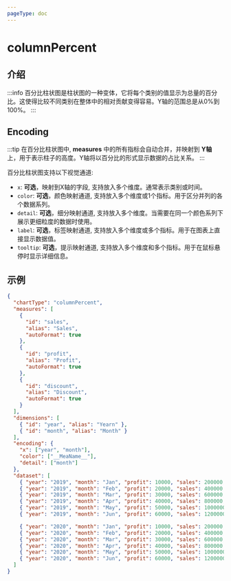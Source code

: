 ```yaml
---
pageType: doc
---
```



# columnPercent

## 介绍
:::info
百分比柱状图是柱状图的一种变体，它将每个类别的值显示为总量的百分比。这使得比较不同类别在整体中的相对贡献变得容易。Y轴的范围总是从0%到100%。
:::

## Encoding

:::tip
在百分比柱状图中, **measures** 中的所有指标会自动合并，并映射到 **Y轴** 上，用于表示柱子的高度。Y轴将以百分比的形式显示数据的占比关系。
:::

百分比柱状图支持以下视觉通道:

- `x`: **可选**，映射到X轴的字段, 支持放入多个维度。通常表示类别或时间。
- `color`: **可选**，颜色映射通道, 支持放入多个维度或1个指标。用于区分并列的各个数据系列。
- `detail`: **可选**，细分映射通道, 支持放入多个维度。当需要在同一个颜色系列下展示更细粒度的数据时使用。
- `label`: **可选**，标签映射通道, 支持放入多个维度或多个指标。用于在图表上直接显示数据值。
- `tooltip`: **可选**，提示映射通道, 支持放入多个维度和多个指标。用于在鼠标悬停时显示详细信息。

## 示例

<EncodingColumnPercent />

```json
{
  "chartType": "columnPercent",
  "measures": [
    {
      "id": "sales",
      "alias": "Sales",
      "autoFormat": true
    },
    {
      "id": "profit",
      "alias": "Profit",
      "autoFormat": true
    },
    {
      "id": "discount",
      "alias": "Discount",
      "autoFormat": true
    }
  ],
  "dimensions": [
    { "id": "year", "alias": "Yearn" },
    { "id": "month", "alias": "Month" }
  ],
  "encoding": {
    "x": ["year", "month"],
    "color": ["__MeaName__"],
    "detail": ["month"]
  },
  "dataset": [
    { "year": "2019", "month": "Jan", "profit": 10000, "sales": 200000, "discount": 0.5 },
    { "year": "2019", "month": "Feb", "profit": 20000, "sales": 400000, "discount": 0.2 },
    { "year": "2019", "month": "Mar", "profit": 30000, "sales": 600000, "discount": 0.4 },
    { "year": "2019", "month": "Apr", "profit": 40000, "sales": 800000, "discount": 0.2 },
    { "year": "2019", "month": "May", "profit": 50000, "sales": 1000000, "discount": 0.05 },
    { "year": "2019", "month": "Jun", "profit": 60000, "sales": 1200000, "discount": 0.3 },

    { "year": "2020", "month": "Jan", "profit": 10000, "sales": 200000, "discount": 0.5 },
    { "year": "2020", "month": "Feb", "profit": 20000, "sales": 400000, "discount": 0.2 },
    { "year": "2020", "month": "Mar", "profit": 30000, "sales": 600000, "discount": 0.4 },
    { "year": "2020", "month": "Apr", "profit": 40000, "sales": 800000, "discount": 0.2 },
    { "year": "2020", "month": "May", "profit": 50000, "sales": 1000000, "discount": 0.05 },
    { "year": "2020", "month": "Jun", "profit": 60000, "sales": 1200000, "discount": 0.3 }
  ]
}
```
